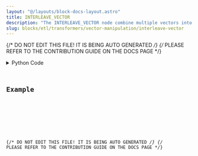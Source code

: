 ```yaml
---
layout: "@/layouts/block-docs-layout.astro"
title: INTERLEAVE_VECTOR
description: "The INTERLEAVE_VECTOR node combine multiple vectors into a single vector type by interleaving their elements."
slug: blocks/etl/transformers/vector-manipulation/interleave-vector
---
```


{/* DO NOT EDIT THIS FILE! IT IS BEING AUTO GENERATED */}
{/* PLEASE REFER TO THE CONTRIBUTION GUIDE ON THE DOCS PAGE */}


<PythonDocsDisplay docstring={docstring} />
<details>
<summary>Python Code</summary>



<Code code={pythonCode} lang="py" wrap theme="dracula" />

[Find this Flojoy Block on GitHub](https://github.com/flojoy-ai/blocks/blob/main/blocks/ETL/TRANSFORMERS/VECTOR_MANIPULATION/INTERLEAVE_VECTOR/INTERLEAVE_VECTOR.py)

</details>

## Example


<GetHelpWidget />


<AppDisplay app={app} blockName="INTERLEAVE_VECTOR" client:visible />


<Example />

{/* DO NOT EDIT THIS FILE! IT IS BEING AUTO GENERATED */}
{/* PLEASE REFER TO THE CONTRIBUTION GUIDE ON THE DOCS PAGE */}
